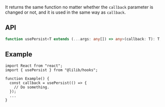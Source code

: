 It returns the same function no matter whether the `callback` parameter is changed or not, and it is used in the same way as `callback`.

## API

```ts
function usePersist<T extends (...args: any[]) => any>(callback: T): T;
```

## Example

```tsx
import React from "react";
import { usePersist } from "@lilib/hooks";

function Example() {
  const callback = usePersist(() => {
    // Do something.
  });
  ...
}
```
